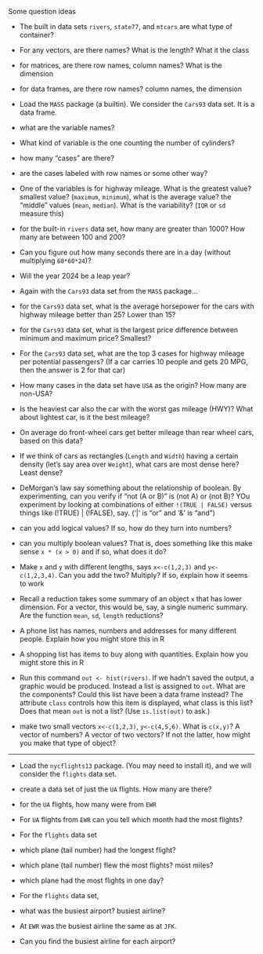 Some question ideas

* The built in data sets `rivers`, `state77`, and `mtcars` are what type of container?

- For any vectors, are there names? What is the length? What it the class

- for matrices, are there row names, column names? What is the dimension

- for data frames, are there row names? column names, the dimension


* Load the `MASS` package (a builtin). We consider the `Cars93` data set. It is a data frame.

- what are the variable names?

- What kind of variable is the one counting the number of cylinders?

- how many "cases" are there?

- are the cases labeled with row names or some other way?

- One of the variables is for highway mileage. What is the greatest value? smallest value? (`maximum`, `minimum`), what is the average value? the "middle" values (`mean`, `median`). What is the variability? (`IQR` or `sd` measure this)

* for the built-in `rivers` data set, how many are greater than 1000? How many are between 100 and 200?

* Can you figure out how many seconds there are in a day (without multiplying `60*60*24`)?

* Will the year 2024 be a leap year?

* Again with the `Cars93` data set from the `MASS` package...

- for the `Cars93` data set, what is the average horsepower for the cars with highway mileage better than 25? Lower than 15?

- for the `Cars93` data set, what is the largest price difference between minimum and maximum price? Smallest?

- For the `Cars93` data set, what are the top 3 cases for highway mileage per potential passengers? (If a car carries 10 people and gets 20 MPG, then the answer is 2 for that car)

- How many cases in the data set have `USA` as the origin? How many are non-USA?

- Is the heaviest car also the car with the worst gas mileage (HWY)? What about lightest car, is it the best mileage?

- On average do front-wheel cars get better mileage than rear wheel cars, based on this data?

- If we think of cars as rectangles (`Length` and `Width`) having a certain density (let's say area over `Weight`), what cars are most dense here? Least dense?

* DeMorgan's law say something about the relationship of boolean. By experimenting, can you verify if "not (A or B)" is (not A) or (not B)? YOu experiment by looking at combinations of either `!(TRUE | FALSE)` versus things like (!TRUE) | (!FALSE), say. ('|' is "or" and '&' is "and")

* can you add logical values? If so, how do they turn into numbers?

* can you multiply boolean values? That is, does something like this make sense `x * (x > 0)` and if so, what does it do?

* Make `x` and `y` with different lengths, says `x<-c(1,2,3)` and `y<-c(1,2,3,4)`. Can you add the two? Multiply? If so, explain how it seems to work

* Recall a reduction takes some summary of an object `x` that has lower dimension. For a vector, this would be, say, a single numeric summary. Are the function `mean`, `sd`, `length` reductions?

* A phone list has names, numbers and addresses for many different people. Explain how you might store this in R

* A shopping list has items to buy along with quantities. Explain how you might store this in R

* Run this command `out <- hist(rivers)`. If we hadn't saved the output, a graphic would be produced. Instead a list is assigned to `out`. What are the components? Could this list have been a data frame instead? The attribute `class` controls how this item is displayed, what class is this list? Does that mean `out` is not a list? (Use `is.list(out)` to ask.)

* make two small vectors `x<-c(1,2,3)`, `y<-c(4,5,6)`. What is `c(x,y)`? A vector of numbers? A vector of two vectors? If not the latter, how might you make that type of object?

----

* Load the `nycflights13` package. (You may need to install it), and we will consider the `flights` data set.

- create a data set of just the `UA` flights. How many are there?
- for the `UA` flights, how many were from `EWR`
- For `UA` flights from `EWR` can you tell which month had the most flights?

* For the `flights` data set

- which plane (tail number) had the longest flight?
- which plane (tail number) flew the most flights? most miles?
- which plane had the most flights in one day?

* For the `flights` data set, 

- what was the busiest airport? busiest airline?
- At `EWR` was the busiest airline the same as at `JFK`.
- Can you find the busiest airline for each airport?



